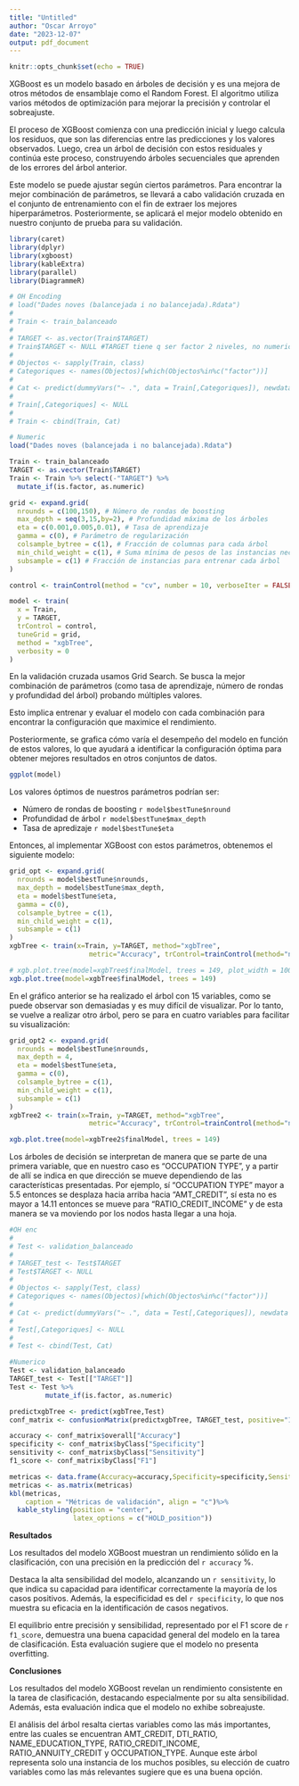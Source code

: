 ```yaml
---
title: "Untitled"
author: "Oscar Arroyo"
date: "2023-12-07"
output: pdf_document
---
```


```r
knitr::opts_chunk$set(echo = TRUE)
```

XGBoost es un modelo basado en árboles de decisión y es una mejora de otros métodos de ensamblaje como el Random Forest. El algoritmo utiliza varios métodos de optimización para mejorar la precisión y controlar el sobreajuste.

El proceso de XGBoost comienza con una predicción inicial y luego calcula los residuos, que son las diferencias entre las predicciones y los valores observados. Luego, crea un árbol de decisión con estos residuales y continúa este proceso, construyendo árboles secuenciales que aprenden de los errores del árbol anterior.

Este modelo se puede ajustar según ciertos parámetros. Para encontrar la mejor combinación de parámetros, se llevará a cabo validación cruzada en el conjunto de entrenamiento con el fin de extraer los mejores hiperparámetros. Posteriormente, se aplicará el mejor modelo obtenido en nuestro conjunto de prueba para su validación.

```r
library(caret)
library(dplyr)
library(xgboost)
library(kableExtra)
library(parallel)
library(DiagrammeR)
```


```r
# OH Encoding
# load("Dades noves (balancejada i no balancejada).Rdata")
# 
# Train <- train_balanceado
# 
# TARGET <- as.vector(Train$TARGET)
# Train$TARGET <- NULL #TARGET tiene q ser factor 2 niveles, no numeric
# 
# Objectos <- sapply(Train, class)
# Categoriques <- names(Objectos)[which(Objectos%in%c("factor"))]
# 
# Cat <- predict(dummyVars("~ .", data = Train[,Categoriques]), newdata = Train[,Categoriques])
# 
# Train[,Categoriques] <- NULL
# 
# Train <- cbind(Train, Cat)
```


```r
# Numeric
load("Dades noves (balancejada i no balancejada).Rdata")

Train <- train_balanceado
TARGET <- as.vector(Train$TARGET)
Train <- Train %>% select(-"TARGET") %>%
  mutate_if(is.factor, as.numeric)
```

```r
grid <- expand.grid(
  nrounds = c(100,150), # Número de rondas de boosting
  max_depth = seq(3,15,by=2), # Profundidad máxima de los árboles
  eta = c(0.001,0.005,0.01), # Tasa de aprendizaje
  gamma = c(0), # Parámetro de regularización
  colsample_bytree = c(1), # Fracción de columnas para cada árbol
  min_child_weight = c(1), # Suma mínima de pesos de las instancias necesarias en un hijo
  subsample = c(1) # Fracción de instancias para entrenar cada árbol
)

control <- trainControl(method = "cv", number = 10, verboseIter = FALSE, allowParallel = TRUE)
```


```r
model <- train(
  x = Train, 
  y = TARGET,
  trControl = control,
  tuneGrid = grid,
  method = "xgbTree",
  verbosity = 0
)
```

En la validación cruzada usamos Grid Search. Se busca la mejor combinación de parámetros (como tasa de aprendizaje, número de rondas y profundidad del árbol) probando múltiples valores. 

Esto implica entrenar y evaluar el modelo con cada combinación para encontrar la configuración que maximice el rendimiento. 

Posteriormente, se grafica cómo varía el desempeño del modelo en función de estos valores, lo que ayudará a identificar la configuración óptima para obtener mejores resultados en otros conjuntos de datos.

```r
ggplot(model)
```
Los valores óptimos de nuestros parámetros podrían ser:

- Número de rondas de boosting `r model$bestTune$nround`
- Profundidad de árbol `r model$bestTune$max_depth `
- Tasa de apredizaje `r model$bestTune$eta `

Entonces, al implementar XGBoost con estos parámetros, obtenemos el siguiente modelo:

```r
grid_opt <- expand.grid(
  nrounds = model$bestTune$nrounds, 
  max_depth = model$bestTune$max_depth, 
  eta = model$bestTune$eta, 
  gamma = c(0), 
  colsample_bytree = c(1), 
  min_child_weight = c(1), 
  subsample = c(1) 
)
xgbTree <- train(x=Train, y=TARGET, method="xgbTree",
                    metric="Accuracy", trControl=trainControl(method="none"),tuneGrid=grid_opt)

# xgb.plot.tree(model=xgbTree$finalModel, trees = 149, plot_width = 1000, plot_height = 1000)
xgb.plot.tree(model=xgbTree$finalModel, trees = 149)
```
En el gráfico anterior se ha realizado el árbol con 15 variables, como se puede observar son demasiadas y es muy difícil de visualizar. Por lo tanto, se vuelve a realizar otro árbol, pero se para en cuatro variables para facilitar su visualización:

```r
grid_opt2 <- expand.grid(
  nrounds = model$bestTune$nrounds, 
  max_depth = 4, 
  eta = model$bestTune$eta, 
  gamma = c(0), 
  colsample_bytree = c(1), 
  min_child_weight = c(1), 
  subsample = c(1) 
)
xgbTree2 <- train(x=Train, y=TARGET, method="xgbTree",
                    metric="Accuracy", trControl=trainControl(method="none"),tuneGrid=grid_opt2)

xgb.plot.tree(model=xgbTree2$finalModel, trees = 149)
```
Los árboles de decisión se interpretan de manera que se parte de una primera variable, que en nuestro caso es "OCCUPATION TYPE", y a partir de allí se indica en que dirección se mueve dependiendo de las características presentadas. Por ejemplo, sí "OCCUPATION TYPE" mayor a 5.5 entonces se desplaza hacia arriba hacia "AMT_CREDIT", sí esta no es mayor a 14.11 entonces se mueve para "RATIO_CREDIT_INCOME" y de esta manera se va moviendo por los nodos hasta llegar a una hoja.


```r
#OH enc
# 
# Test <- validation_balanceado
# 
# TARGET_test <- Test$TARGET
# Test$TARGET <- NULL 
# 
# Objectos <- sapply(Test, class)
# Categoriques <- names(Objectos)[which(Objectos%in%c("factor"))]
# 
# Cat <- predict(dummyVars("~ .", data = Test[,Categoriques]), newdata = Test[,Categoriques])
# 
# Test[,Categoriques] <- NULL
# 
# Test <- cbind(Test, Cat)
```


```r
#Numerico
Test <- validation_balanceado
TARGET_test <- Test[["TARGET"]]
Test <- Test %>%
         mutate_if(is.factor, as.numeric)
```

```r
predictxgbTree <- predict(xgbTree,Test)
conf_matrix <- confusionMatrix(predictxgbTree, TARGET_test, positive="1")
```

```r
accuracy <- conf_matrix$overall["Accuracy"]
specificity <- conf_matrix$byClass["Specificity"]
sensitivity <- conf_matrix$byClass["Sensitivity"]
f1_score <- conf_matrix$byClass["F1"]

metricas <- data.frame(Accuracy=accuracy,Specificity=specificity,Sensitivity=sensitivity,F1=f1_score)
metricas <- as.matrix(metricas)
kbl(metricas, 
    caption = "Métricas de validación", align = "c")%>% 
  kable_styling(position = "center", 
                latex_options = c("HOLD_position"))
```

**Resultados**

Los resultados del modelo XGBoost muestran un rendimiento sólido en la clasificación, con una precisión  en la predicción del `r accuracy` %.

Destaca la alta sensibilidad del modelo, alcanzando un `r sensitivity`, lo que indica su capacidad para identificar correctamente la mayoría de los casos positivos. Además, la especificidad es del `r specificity`, lo que nos muestra su eficacia en la identificación de casos negativos. 

El equilibrio entre precisión y sensibilidad, representado por el F1 score de `r f1_score`, demuestra una buena capacidad general del modelo en la tarea de clasificación. Esta evaluación sugiere que el modelo no presenta overfitting.

**Conclusiones**

Los resultados del modelo XGBoost revelan un rendimiento consistente en la tarea de clasificación, destacando especialmente por su alta sensibilidad. Además, esta evaluación indica que el modelo no exhibe sobreajuste.

El análisis del árbol resalta ciertas variables como las más importantes, entre las cuales se encuentran AMT_CREDIT, DTI_RATIO, NAME_EDUCATION_TYPE, RATIO_CREDIT_INCOME, RATIO_ANNUITY_CREDIT y OCCUPATION_TYPE. Aunque este árbol representa solo una instancia de los muchos posibles, su elección de cuatro variables como las más relevantes sugiere que es una buena opción.


